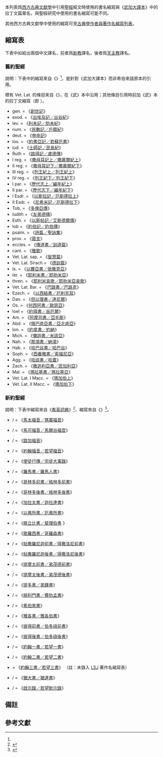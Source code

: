 本列表爲[[古典學|西方古典文獻學]]中引用[[聖經|聖經]]經文時使用的書名縮寫與《[[武加大譯本|武加大譯本]]》中的拉丁文篇章名，與聖經研究中使用的書名縮寫可能不同。

其他西方古典文獻學中使用的縮寫可見[[古典學作者與著作名縮寫列表|古典學作者與著作名縮寫列表]]。

== 縮寫表 ==
下表中如給出兩個中文譯名，前者爲[[新教|新教]]譯名，後者爲[[天主教|天主教]]譯名。

=== 舊約聖經 ===
說明：下表中的縮寫來自《{{tsl|en|TLL|拉丁語詞典 (TLL)|拉丁語詞典}}》<ref name="tll" />，是針對《武加大譯本》而非希伯來語原本的引用。

標有 Vet. Lat. 的條目來自《{{tsl|en|Vetus Latina|古拉丁語聖經}}》，在《武》本中沿用；其他條目引用時前加《武》本的拉丁文縮寫（即 '''{{lang|la|Vulg.}}'''）。

* gen. = 《[[創世記|創世記]]》 {{lang|la|''Genesis''}}
* exod. = 《[[出埃及記|出埃及記／出谷紀]]》 {{lang|la|''Exodus''}}
* lev. = 《[[利未記|利未記／肋未紀]]》 {{lang|la|''Leviticus''}}
* num. = 《[[民數記|民數記／戶籍紀]]》 {{lang|la|''Numeri''}}
* deut. = 《[[申命記|申命記]]》 {{lang|la|''Deuteronomium''}}
* Ios. = 《[[約書亞記|約書亞記／若蘇厄書]]》 {{lang|la|''Iosue''}}
* iud. = 《[[士師記|士師記／民長紀]]》 {{lang|la|''Liber iudicum''}}
* Ruth = 《[[路得記|路得記／盧德傳]]》 {{lang|la|''Ruth''}}
* I reg. = 《[[撒母耳記上|撒母耳記上／撒慕爾紀上]]》 {{lang|la|''I Reges''}}
* II reg. = 《[[撒母耳記下|撒母耳記下／撒慕爾紀下]]》 {{lang|la|''II Reges''}}
* III reg. = 《[[列王紀上|列王紀上／列王紀上]]》 {{lang|la|''III Reges''}}
* IV reg. = 《[[列王紀下|列王紀下／列王紀下]]》 {{lang|la|''IV Reges''}}
* I par. = 《[[歷代志上|歷代志上／編年紀上]]》 {{lang|la|''I Paralipomenon''}}
* II par. = 《[[歷代志下|歷代志下／編年紀下]]》 {{lang|la|''II Paralipomenon''}}
* I Esdr. = 《[[以斯拉記|以斯拉記／厄斯德拉上]]》 {{lang|la|''I Ezrae''}}
* II Esdr. = 《[[尼希米記|尼希米記／厄斯德拉下]]》 {{lang|la|''II Ezrae''}}{{註|該書在《武加大譯本》中歸入上一本，統稱 ''Ezrae''.}}
* Tob. = 《[[多俾亞傳|多俾亞傳]]》 {{lang|la|''Tobiae''}}
* Iudith = 《[[友弟德傳|友弟德傳]]》 {{lang|la|''Iudith''}}
* Esth. = 《[[以斯帖記|以斯帖記／艾斯德爾傳]]》 {{lang|la|''Hester''}}
* Iob = 《[[約伯記|約伯記／約伯傳]]》 {{lang|la|''Iob''}}
* psalm. = 《[[詩篇|詩篇／聖詠集]]》 {{lang|la|''Psalmi''}}
* prov. = 《[[箴言|箴言]]》 {{lang|la|''Proverbia Salomonis''}}
* eccles. = 《[[傳道書|傳道書／訓道篇]]》 {{lang|la|''Ecclesiastes''}}
* cant. = 《[[雅歌|雅歌]]》 {{lang|la|''Canticum canticorum''}}
* Vet. Lat. sap. = 《[[智慧篇|智慧篇]]》 {{lang|la|''Sapientia Salomonis''}}
* Vet. Lat. Sirach = 《[[德訓篇|德訓篇]]》 {{lang|la|''Iesus filius Sirach''}}
* Is. = 《[[以賽亞書|以賽亞書／依撒意亞]]》 {{lang|la|''Isaia propheta''}}
* Ier. = 《[[耶利米書|耶利米書／耶肋米亞]]》 {{lang|la|''Hieremia propheta''}}
* thren. = 《[[耶利米哀歌|耶利米哀歌／耶肋米亞哀歌]]》 {{lang|la|''Lamentationes''}}
* Vet. Lat. Bar. = 《[[巴錄書|巴錄書／巴路克]]》 {{lang|la|''Baruch''}}
* Ezech. = 《[[以西結書|以西結書／厄則克耳]]》 {{lang|la|''Hiezechiel propheta''}}
* Dan. = 《[[但以理書|但以理書／達尼爾]]》 {{lang|la|''Danihel propheta''}}
* Os. = 《[[何西阿書|何西阿書／歐瑟亞]]》 {{lang|la|''Osee propheta''}}
* Ioel = 《[[約珥書|約珥書／岳厄爾]]》 {{lang|la|''Iohel propheta''}}
* Am. = 《[[阿摩司書|阿摩司書／亞毛斯]]》 {{lang|la|''Amos propheta''}}
* Abd. = 《[[俄巴底亞書|俄巴底亞書／亞北底亞]]》 {{lang|la|''Abdias propheta''}}
* Ion. = 《[[約拿書|約拿書／約納]]》 {{lang|la|''Iona propheta''}}
* Mich. = 《[[彌迦書|彌迦書／米該亞]]》 {{lang|la|''Micha propheta''}}
* Nah. = 《[[那鴻書|那鴻書／納鴻]]》 {{lang|la|''Naum propheta''}}
* Hab. = 《[[哈巴谷書|哈巴谷書／哈巴谷]]》 {{lang|la|''Abacuc propheta''}}
* Soph. = 《[[西番雅書|西番雅書／索福尼亞]]》 {{lang|la|''Sofonias propheta''}}
* Agg. = 《[[哈該書|哈該書／哈蓋]]》 {{lang|la|''Aggeus propheta''}}
* Zach. = 《[[撒迦利亞書|撒迦利亞書／匝加利亞]]》 {{lang|la|''Zaccharias propheta''}}
* Mal. = 《[[瑪拉基書|瑪拉基書／瑪拉基亞]]》 {{lang|la|''Malachi propheta''}}
* Vet. Lat. I Macc. = 《[[瑪加伯上|瑪加伯上]]》 {{lang|la|''I Macchabei''}}
* Vet. Lat. II Macc. = 《[[瑪加伯下|瑪加伯下]]》 {{lang|la|''II Macchabei''}}

=== 新約聖經 ===
說明：下表中{{red|紅色}}縮寫來自《[[希英詞典_(LSJ)|希英詞典]]》<ref>{{Cite web |url=http://www.stoa.org/abbreviations.html |title=Liddell, Henry George; Scott, Robert (1889) ''An Intermediate Greek–English Lexicon'', Oxford. Clarendon Press. List of Greek author abbreviations. |accessdate=2020-07-17 |archive-date=2019-09-23 |archive-url=https://web.archive.org/web/20190923163349/http://www.stoa.org/abbreviations.html |dead-url=no }}</ref>、{{orange|橙色}}縮寫來自《{{tsl|en|TLL|拉丁語詞典 (TLL)|拉丁語詞典}}》<ref name="tll">{{Cite web |url=http://www.thesaurus.badw.de/en/tll-digital/index.html |title=Index: Thesaurus linguae latinae |access-date=2020-07-18 |archive-date=2020-11-22 |archive-url=https://web.archive.org/web/20201122103909/http://www.thesaurus.badw.de/en/tll-digital/index.html |dead-url=no }}</ref>。
* {{red|Ev.Matt.}} / {{orange|Matth.}} = 《[[馬太福音|馬太福音／瑪竇福音]]》 {{lang|la|''Evangelium secundum Mattheum''}}
* {{red|Ev.Marc.}} / {{orange|Marc.}} = 《[[馬可福音|馬可福音／馬爾谷福音]]》 {{lang|la|''Evangelium secundum Marcum''}}
* {{red|Ev.Luc.}} / {{orange|Luc.}} = 《[[路加福音|路加福音]]》 {{lang|la|''Evangelium secundum Lucam''}}
* {{red|Ev.Jo.}} / {{orange|Ioh.}} = 《[[約翰福音|約翰福音／若望福音]]》 {{lang|la|''Evangelium secundum Iohannem''}}
* {{red|Act.Ap.}} / {{orange|act.}} = 《[[使徒行傳|使徒行傳／宗徒大事錄]]》 {{lang|la|''Actus apostolorum''}}
* {{red|Ep.Rom.}} / {{orange|Rom.}} = 《[[羅馬人書|羅馬書／羅馬人書]]》 {{lang|la|''Ad Romanos''}}
* {{red|1 Ep.Cor.}} / {{orange|I Cor.}} = 《[[哥林多前書|哥林多前書／格林多前書]]》 {{lang|la|''Ad Corinthios I''}}
* {{red|2 Ep.Cor.}} / {{orange|II Cor.}} = 《[[哥林多後書|哥林多後書／格林多後書]]》 {{lang|la|''Aad Corinthios II''}}
* {{red|Ep.Gal.}} / {{orange|Gal.}} = 《[[加拉太書|加拉太書／迦拉達書]]》 {{lang|la|''Ad Galatas''}}
* {{red|Ep.Eph.}} / {{orange|Eph.}} = 《[[以弗所書|以弗所書／厄弗所書]]》 {{lang|la|''Ad Ephesios''}}
* {{red|Ep.Phil.}} / {{orange|Phil.}} = 《[[腓立比書|腓立比書／斐理伯書]] 》{{lang|la|''Ad Philippenses''}}
* {{red|Ep.Col.}} / {{orange|Col.}} = 《[[歌羅西書|歌羅西書／哥羅森書]]》 {{lang|la|''Ad Colossenses''}}
* {{red|1 Ep.Thess.}} / {{orange|I Thess.}} = 《[[帖撒羅尼迦前書|帖撒羅尼迦前書／得撒洛尼前書]]》 {{lang|la|''Ad Thessalonicenses I''}}
* {{red|2 Ep.Thess.}} / {{orange|II Thess.}} = 《[[帖撒羅尼迦後書|帖撒羅尼迦後書／得撒洛尼後書]]》 {{lang|la|''Ad Thessalonicenses II''}}
* {{red|1 Ep.Ti.}} / {{orange|I Tim.}} = 《[[提摩太前書|提摩太前書／弟茂德前書]]》 {{lang|la|''Ad Timotheum I''}}
* {{red|2 Ep.Ti.}} / {{orange|II Tim.}} = 《[[提摩太後書|提摩太後書／弟茂德後書]]》 {{lang|la|''Ad Timotheum II''}}
* {{red|Ep.Tit.}} / {{orange|Tit.}} = 《[[提多書|提多書／弟鐸書]]》 {{lang|la|''Ad Titum''}}
* {{red|Ep.Philem.}} / {{orange|Philem.}} = 《[[腓利門書|腓利門書／費肋孟書]]》 {{lang|la|''Ad Philemonem''}}
* {{red|Ep.Hebr.}} / {{orange|Hebr.}} = 《[[希伯來書|希伯來書]]》 {{lang|la|''Ad Hebraeos''}}
* {{red|Ep.Jac.}} / {{orange|Iac.}} = 《[[雅各書|雅各書／雅各伯書]]》 {{lang|la|''Epistula Iacobi''}}
* {{red|1 Ep.Pet.}} / {{orange|I Petr.}} = 《[[彼得前書|彼得前書／伯多祿前書]]》 {{lang|la|''Epistula Petri I''}}
* {{red|2 Ep.Pet.}} / {{orange|II Petr.}} = 《[[彼得後書|彼得後書／伯多祿後書]]》 {{lang|la|''Epistula Petri II''}}
* {{red|1 Ep.Jo.}} / {{orange|I Ioh.}} = 《[[約翰一書|約翰一書／若望一書]]》 {{lang|la|''Epistula Iohannis I''}}
* {{red|2 Ep.Jo.}} / {{orange|II Ioh.}} = 《[[約翰二書|約翰二書／若望二書]]》 {{lang|la|''Epistula Iohannis II''}}
* {{orange|III Ioh.}} = 《[[約翰三書|約翰三書／若望三書]]》 {{lang|la|''Epistula Iohannis III''}}（註：未錄入 [[LSJ|LSJ]] 著作名縮寫表）
* {{red|Ep.Jud.}} / {{orange|Iudas}} = 《[[猶大書|猶大書／猶達書]]》 {{lang|la|''Epistula Iudae''}}
* {{red|Apoc.}} / {{orange|apoc.}} = 《[[啟示錄|啟示錄／若望默示錄]]》 {{lang|la|''Apocalypsis''}}

== 備註 ==
{{reflist|group="註"}}

== 參考文獻 ==
{{reflist}}